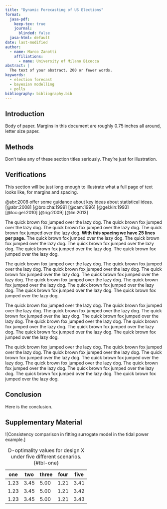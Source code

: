 ```yaml
---
title: "Dynamic Forecasting of US Elections"
format:
  jasa-pdf:
    keep-tex: true  
    journal:
      blinded: false
  jasa-html: default
date: last-modified
author:
  - name: Marco Zanotti
    affiliations:
      - name: University of Milano Bicocca
abstract: |
  The text of your abstract. 200 or fewer words.
keywords:
  - election forecast
  - bayesian modelling
  - polls
bibliography: bibliography.bib  
---
```


## Introduction {#sec-intro}

Body of paper.
Margins in this document are roughly 0.75 inches all around, letter size paper.


## Methods {#sec-meth}

Don't take any of these section titles seriously.
They're just for illustration.


## Verifications {#sec-verify}

This section will be just long enough to illustrate what a full page of text 
looks like, for margins and spacing.

:::{add-textheight=".5in"}

@abr:2008 offer some guidance about key ideas about statistical ideas.
[@abr:2008]
[@bro:cha:1999]
[@cam:1996]
[@gel:kin:1993]
[@loc:gel:2010]
[@rig:2009]
[@lin:2013]

The quick brown fox jumped over the lazy dog.
The quick brown fox jumped over the lazy dog.
The quick brown fox jumped over the lazy dog.
The quick brown fox jumped over the lazy dog.
**With this spacing we have 25 lines per page.**
The quick brown fox jumped over the lazy dog.
The quick brown fox jumped over the lazy dog.
The quick brown fox jumped over the lazy dog.
The quick brown fox jumped over the lazy dog.
The quick brown fox jumped over the lazy dog.

The quick brown fox jumped over the lazy dog.
The quick brown fox jumped over the lazy dog.
The quick brown fox jumped over the lazy dog.
The quick brown fox jumped over the lazy dog.
The quick brown fox jumped over the lazy dog.
The quick brown fox jumped over the lazy dog.
The quick brown fox jumped over the lazy dog.
The quick brown fox jumped over the lazy dog.
The quick brown fox jumped over the lazy dog.
The quick brown fox jumped over the lazy dog.

The quick brown fox jumped over the lazy dog.
The quick brown fox jumped over the lazy dog.
The quick brown fox jumped over the lazy dog.
The quick brown fox jumped over the lazy dog.
The quick brown fox jumped over the lazy dog.
The quick brown fox jumped over the lazy dog.
The quick brown fox jumped over the lazy dog.
The quick brown fox jumped over the lazy dog.
The quick brown fox jumped over the lazy dog.
The quick brown fox jumped over the lazy dog.

The quick brown fox jumped over the lazy dog.
The quick brown fox jumped over the lazy dog.
The quick brown fox jumped over the lazy dog.
The quick brown fox jumped over the lazy dog.
The quick brown fox jumped over the lazy dog.
The quick brown fox jumped over the lazy dog.
The quick brown fox jumped over the lazy dog.
The quick brown fox jumped over the lazy dog.
The quick brown fox jumped over the lazy dog.
The quick brown fox jumped over the lazy dog.

:::


## Conclusion {#sec-conc}

Here is the conclusion.


## Supplementary Material {.supplementary}

![Consistency comparison in fitting surrogate model in the tidal power example.]{#fig-first width=3in}

| one  | two  | three | four | five |
|------|------|-------|------|------|
| 1.23 | 3.45 | 5.00  | 1.21 | 3.41 |
| 1.23 | 3.45 | 5.00  | 1.21 | 3.42 |
| 1.23 | 3.45 | 5.00  | 1.21 | 3.43 |

: D-optimality values for design X under five different scenarios. {#tbl-one}

